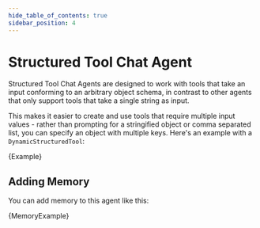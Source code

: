 ```yaml
---
hide_table_of_contents: true
sidebar_position: 4
---
```



# Structured Tool Chat Agent

Structured Tool Chat Agents are designed to work with tools that take an input conforming to an arbitrary object schema, in contrast to other agents that only support tools that take a single string as input.

This makes it easier to create and use tools that require multiple input values - rather than prompting for a stringified object or comma separated list, you can specify an object with multiple keys.
Here's an example with a `DynamicStructuredTool`:

<CodeBlock language="typescript">{Example}</CodeBlock>

## Adding Memory

You can add memory to this agent like this:


<CodeBlock language="typescript">{MemoryExample}</CodeBlock>
